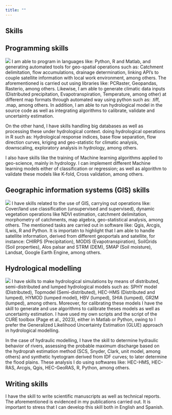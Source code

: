 ```yaml
---
title: ""
---
```


::: roun-mancha
::: text_param
::: contenedor
# Skills

## Programming skills

![](drin.jpg) I am able to program in languages like: Python, R and Matlab, and generating automated tools for geo-spatial operations such as: Catchment delimitation, flow accumulations, drainage determination, linking API's to couple satellite information with local work environment, among others. The aforementioned is carried out using libraries like: PCRaster, Geopandas, Rasterio, among others. Likewise, I am able to generate climatic data inputs (Distributed precipitation, Evapotranspiration, Temperature, among other) at different map formats through automated way using python such as: .tiff, .map, among others. In addition, I am able to run hydrological model in the source code as well as integrating algorithms to calibrate, validate and uncertainty estimation.

On the other hand, I have skills handling big databases as well as processing these under hydrological context. doing hydrological operations in R such as: Hydrological response indices, base flow separation, flow direction curves, kriging and geo-statistic for climatic analysis, downscaling, exploratory analysis in hydrology, among others.

I also have skills like the training of Machine learning algorithms applied to geo-science, mainly in hydrology. I can implement different Machine learning models either of classification or regression; as well as algorithm to validate these models like K-fold, Cross validation, among others.
:::
:::
:::

::: text_param
::: contenedor
::: ri-im
## Geographic information systems (GIS) skills

![](sig2.jpg) I have skills related to the use of GIS, carrying out operations like: Cover/land use classification (unsupervised and supervised), dynamic vegetation operations like NDVI estimation, catchment delimitation, morphometry of catchments, map algebra, geo-statistical analysis, among others. The mentioned tasks are carried out in software like: Qgis, Arcgis, ILwis, R and Python. It is importatn to highlight that I am able to handle satellite information, derived from different geoportals and satellite, for instance: CHIRPS (Precipitation), MODIS (Evapotranspiration), SoilGrids (Soil properties), Alos palsar and STRM (DEM), SMAP (Soil moisture), Landsat, Google Earth Engine, among others.
:::
:::
:::

::: roun-mancha
::: text_param
::: contenedor
## Hydrological modelling

![](uncertainty.jpg) I have skills to make hydrological simulations by means of distributed, semi-distributed and lumped hydrological models such as: SPHY model (Distributed), Topmodel (Semi-distributed), HEC-HMS (Distributed and lumped), HYMOD (lumped model), HBV (lumped), SHIA (lumped), GR2M (lumped), among others. Moreover, for calibrating these models I have the skill to generate and use algorithms to calibrate theses models as well as uncertainty estimation. I have used my own scripts and the script of the CURE toolbox (Page et al., 2023), either in Matlab or Python, owing to I prefer the Generalized Likelihood Uncertainty Estimation (GLUE) approach in hydrological modelling.

In the case of hydraulic modelling, I have the skill to determine hydraulic behavior of rivers, assessing the probable maximum discharge based on the hydroprah estimation method (SCS, Snyder, Clark, unit model, among others) and synthetic hyetogram derived from IDF curves; to later determine the flood plains. These analysis I do using softwares like: HEC-HMS, HEC-RAS, Arcgis, Qgis, HEC-GeoRAS, R, Python, among others.
:::
:::
:::

::: text_param
::: contenedor
## Writing skills

I have the skill to write scientific manuscripts as well as technical reports. The aforementioned is evidenced in my publications carried out. It is important to stress that I can develop this skill both in English and Spanish.
:::
:::
